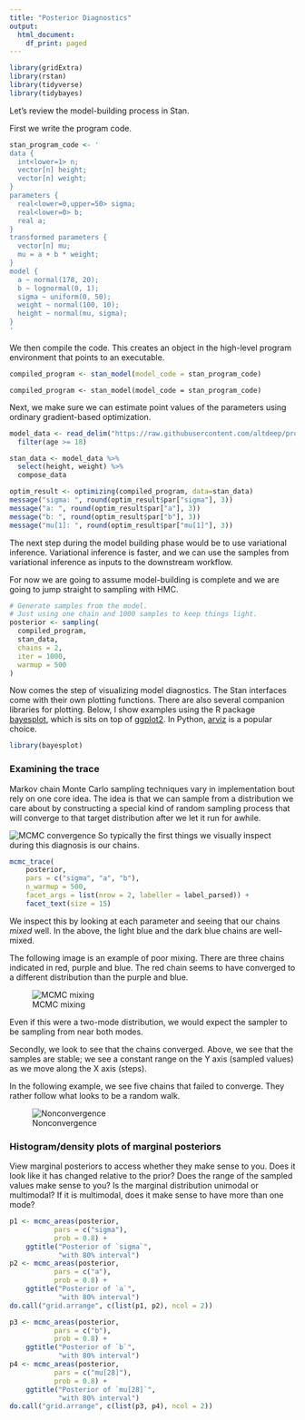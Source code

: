 ```yaml
---
title: "Posterior Diagnostics"
output:
  html_document:
    df_print: paged
---
```


```r
library(gridExtra)
library(rstan)
library(tidyverse)
library(tidybayes)
```

Let's review the model-building process in Stan.

First we write the program code.

```r
stan_program_code <- '
data {
  int<lower=1> n;
  vector[n] height;
  vector[n] weight;
}
parameters {
  real<lower=0,upper=50> sigma;
  real<lower=0> b;
  real a;
}
transformed parameters {
  vector[n] mu;
  mu = a + b * weight;
}
model {
  a ~ normal(178, 20);
  b ~ lognormal(0, 1);
  sigma ~ uniform(0, 50);
  weight ~ normal(100, 10);
  height ~ normal(mu, sigma);
}
'
```

We then compile the code.  This creates an object in the high-level program environment that points to an executable.

```r
compiled_program <- stan_model(model_code = stan_program_code)
```

```
compiled_program <- stan_model(model_code = stan_program_code)
```

Next, we make sure we can estimate point values of the parameters using ordinary gradient-based optimization.

```r
model_data <- read_delim("https://raw.githubusercontent.com/altdeep/probmodeler/main/tutorials/data/height_weight_age_male.csv", delim = ";") %>%
  filter(age >= 18)

stan_data <- model_data %>%
  select(height, weight) %>%
  compose_data

optim_result <- optimizing(compiled_program, data=stan_data)
message("sigma: ", round(optim_result$par["sigma"], 3))
message("a: ", round(optim_result$par["a"], 3))
message("b: ", round(optim_result$par["b"], 3))
message("mu[1]: ", round(optim_result$par["mu[1]"], 3))
```

The next step during the model building phase would be to use variational inference.  Variational inference is faster, and we can use the samples from variational inference as inputs to the downstream workflow.

For now we are going to assume model-building is complete and we are going to jump straight to sampling with HMC.

```r
# Generate samples from the model.
# Just using one chain and 1000 samples to keep things light.
posterior <- sampling(
  compiled_program,
  stan_data,
  chains = 2,
  iter = 1000,
  warmup = 500
)
```

Now comes the step of visualizing model diagnostics.  The Stan interfaces come with their own plotting functions.  There are also several companion libraries for plotting.  Below, I show examples using the R package [bayesplot](https://mc-stan.org/bayesplot/), which is sits on top of [ggplot2](https://ggplot2.tidyverse.org/). In Python, [arviz](https://github.com/arviz-devs/arviz) is a popular choice.

```r
library(bayesplot)
```

### Examining the trace

Markov chain Monte Carlo sampling techniques vary in implementation bout rely on one core idea.  The idea is that we can sample from a distribution we care about by constructing a special kind of random sampling process that will converge to that target distribution after we let it run for awhile.

![MCMC convergence](images/MCMC-convergence.png)
So typically the first things we visually inspect during this diagnosis is our chains. 

```r
mcmc_trace(
    posterior,
    pars = c("sigma", "a", "b"),
    n_warmup = 500,
    facet_args = list(nrow = 2, labeller = label_parsed)) +
    facet_text(size = 15)
```

We inspect this by looking at each parameter and seeing that our chains *mixed* well.  In the above, the light blue and the dark blue chains are well-mixed.

The following image is an example of poor mixing. There are three chains indicated in red, purple and blue.  The red chain seems to have converged to a different distribution than the purple and blue.

![MCMC mixing](images/poor-mixing.png)

Even if this were a two-mode distribution, we would expect the sampler to be sampling from near both modes.

Secondly, we look to see that the chains converged.  Above, we see that the samples are stable; we see a constant range on the Y axis (sampled values) as we move along the X axis (steps).

In the following example, we see five chains that failed to converge.  They rather follow what looks to be a random walk.

![Nonconvergence](images/nonconvergence.png)

### Histogram/density plots of marginal posteriors

View marginal posteriors to access whether they make sense to you.  Does it look like it has changed relative to the prior?  Does the range of the sampled values make sense to you?  Is the marginal distribution unimodal or multimodal?  If it is multimodal, does it make sense to have more than one mode?

```r

p1 <- mcmc_areas(posterior,
           pars = c("sigma"),
           prob = 0.8) +
    ggtitle("Posterior of `sigma`",
            "with 80% interval")
p2 <- mcmc_areas(posterior,
           pars = c("a"),
           prob = 0.8) +
    ggtitle("Posterior of `a`",
            "with 80% interval")
do.call("grid.arrange", c(list(p1, p2), ncol = 2))

p3 <- mcmc_areas(posterior,
           pars = c("b"),
           prob = 0.8) +
    ggtitle("Posterior of `b`",
            "with 80% interval")
p4 <- mcmc_areas(posterior,
           pars = c("mu[28]"),
           prob = 0.8) +
    ggtitle("Posterior of `mu[28]`",
            "with 80% interval")
do.call("grid.arrange", c(list(p3, p4), ncol = 2))      
```


